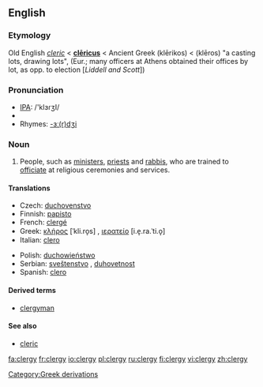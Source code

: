 ==English==

===Etymology===
Old English ''[[cleric]]'' < {{L.}} '''[[clericus#Latin|clēricus]]''' < Ancient Greek '''{{polytonic|[[κληρικός]]}}''' (klērikos) < '''{{polytonic|[[κλῆρος]]}}''' (klēros) "a casting lots, drawing lots", (Eur.; many officers at Athens obtained their offices by lot, as opp. to election [''Liddell and Scott''])

===Pronunciation===
*[[w:IPA|IPA]]: /'klɜɾʒI/
*{{audio|en-us-clergy.ogg|Audio (US)}}
*Rhymes: [[Rhymes:English:-ɜː(r)dʒi|-ɜː(r)dʒi]]

===Noun===
{{en-noun|clerg|ies}}

# People, such as [[minister]]s, [[priest]]s and [[rabbi]]s, who are trained to [[officiate]] at religious ceremonies and services.

====Translations====
{{trans-top|people trained to officiate at religious ceremonies and services}}
*Czech: [[duchovenstvo]] {{n}}
*Finnish: [[papisto]]
*French: [[clergé]]
*Greek: [[κλήρος]] [ˈkli.ro̞s] {{m}}, [[ιερατείο]] [i.e̞.ra.ˈti.o̞] {{n}}
*Italian: [[clero]] {{m}}
{{trans-mid}}
*Polish: [[duchowieństwo]] {{n}}
*Serbian: [[sveštenstvo]] {{n}}, [[duhovetnost]] {{n}}
*Spanish: [[clero]] {{m}}
{{trans-bottom}}

====Derived terms====
* [[clergyman]]

====See also====
*[[cleric]]

[[Category:Greek derivations]]

[[fa:clergy]]
[[fr:clergy]]
[[io:clergy]]
[[pl:clergy]]
[[ru:clergy]]
[[fi:clergy]]
[[vi:clergy]]
[[zh:clergy]]